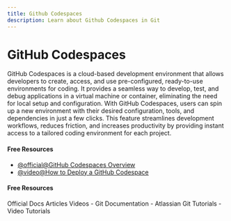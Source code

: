 ```yaml
---
title: Github Codespaces
description: Learn about Github Codespaces in Git
---
```


# GitHub Codespaces

GitHub Codespaces is a cloud-based development environment that allows developers to create, access, and use pre-configured, ready-to-use environments for coding. It provides a seamless way to develop, test, and debug applications in a virtual machine or container, eliminating the need for local setup and configuration. With GitHub Codespaces, users can spin up a new environment with their desired configuration, tools, and dependencies in just a few clicks. This feature streamlines development workflows, reduces friction, and increases productivity by providing instant access to a tailored coding environment for each project.

#### Free Resources

- [@official@GitHub Codespaces Overview](https://docs.github.com/en/codespaces/overview)
- [@video@How to Deploy a GitHub Codespace](https://www.youtube.com/watch?v=_01iCF9sO1c)

#### Free Resources

<Tabs defaultValue="official">
<TabsList>
<TabsTrigger value="official">Official Docs</TabsTrigger>
<TabsTrigger value="article">Articles</TabsTrigger>
<TabsTrigger value="video">Videos</TabsTrigger>
</TabsList>

<TabsContent value="official">
- <Link href="https://git-scm.com/docs">Git Documentation</Link>
</TabsContent>
<TabsContent value="article">
- <Link href="https://www.atlassian.com/git/tutorials">Atlassian Git Tutorials</Link>
</TabsContent>
<TabsContent value="video">
- <Link href="https://www.youtube.com/results?search_query=git+github-codespaces+tutorial">Video Tutorials</Link>
</TabsContent>
</Tabs>

<Outlet path="5-github/basics/github-codespaces" />
